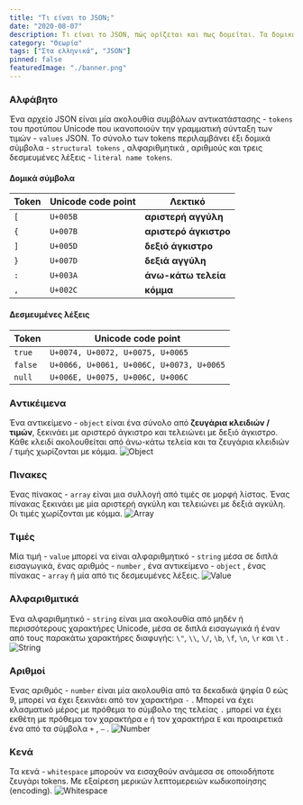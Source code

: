 ```yaml
---
title: "Τι είναι το JSON;"
date: "2020-08-07"
description: Τι είναι το JSON, πώς ορίζεται και πως δομείται. Τα δομικά σύμβολα, οι επιτρπόμενες τίμες και οι δεσμευμένες λέξεις."
category: "Θεωρία"
tags: ["Στα ελληνικά", "JSON"]
pinned: false
featuredImage: "./banner.png"
---
```


### Αλφάβητο 

Ένα αρχείο JSON είναι μία ακολουθία συμβόλων αντικατάστασης - `tokens`  του προτύπου 
Unicode που ικανοποιούν την γραμματική σύνταξη των τιμών - `values` JSON. Το σύνολο των 
tokens περιλαμβάνει έξι δομικά σύμβολα - `structural tokens` , αλφαριθμητικά , αριθμούς και τρεις 
δεσμευμένες λέξεις - `literal name tokens`.

#### Δομικά σύμβολα
|Token | Unicode code point | Λεκτικό|
|--- | --- | ---
|`[` | `U+005B` | **αριστερή αγγύλη**|
|`{` | `U+007B` | **αριστερό άγκιστρο**|
|`]` | `U+005D` | **δεξιό άγκιστρο**|
|`}` | `U+007D` | **δεξιά αγγύλη**|
|`:` | `U+003A` | **άνω-κάτω τελεία**|
|`,` | `U+002C` | **κόμμα**|

#### Δεσμευμένες λέξεις
Token | Unicode code point
---|---
`true` | `U+0074, U+0072, U+0075, U+0065`
`false` | `U+0066, U+0061, U+006C, U+0073, U+0065`
`null` | `U+006E, U+0075, U+006C, U+006C`

### Aντικέιμενα 

Ένα αντικείμενο - `object` είναι ένα σύνολο από **ζευγάρια κλειδιών / τιμών**, ξεκινάει με 
αριστερό άγκιστρο και τελειώνει με δεξιό άγκιστρο. Κάθε κλειδί ακολουθείται από άνω-κάτω 
τελεία και τα ζευγάρια κλειδιών / τιμής χωρίζονται με κόμμα. 
![Object](./object.png)

### Πινακες 

Ένας πίνακας - `array` είναι μια συλλογή από τιμές σε μορφή λίστας. Ένας πίνακας ξεκινάει με 
μία αριστερή αγκύλη και τελειώνει με δεξιά αγκύλη. Οι τιμές χωρίζονται με κόμμα. 
![Array](./array.png)

### Τιμές 

Μία τιμή - `value` μπορεί να είναι αλφαριθμητικό - `string` μέσα σε διπλά εισαγωγικά, ένας 
αριθμός - `number` , ένα αντικείμενο - `object` , ένας πίνακας - `array` ή μία από τις δεσμευμένες 
λέξεις. 
![Value](./value.png)


### Αλφαριθμιτικά 

Ένα αλφαριθμητικό - `string` είναι μια ακολουθία από μηδέν ή περισσότερους χαρακτήρες Unicode, 
μέσα σε διπλά εισαγωγικά ή έναν από τους παρακάτω χαρακτήρες διαφυγής: `\"`, `\\`, `\/`, `\b`, `\f`, `\n`, `\r` και `\t` . 
![String](./string.png)

### Αριθμοί 
Ένας αριθμός - `number` είναι μία ακολουθία από τα δεκαδικά ψηφία 0 εώς 9, μπορεί να έχει 
ξεκινάει από τον χαρακτήρα `-` . Μπορεί να έχει κλασματικό μέρος με πρόθεμα το σύμβολο της 
τελείας `.` μπορεί να έχει εκθέτη με πρόθεμα τον χαρακτήρα `e` ή τον χαρακτήρα `E` και προαιρετικά 
ένα από τα σύμβολα `+` , `–` . 
![Number](./number.png)

### Κενά
Τα κενά - `whitespace` μπορούν να εισαχθούν ανάμεσα σε οποιοδήποτε ζευγάρι tokens. Με εξαίρεση μερικών λεπτομερειών κωδικοποίησης (encoding).
![Whitespace](./whitespace.png)